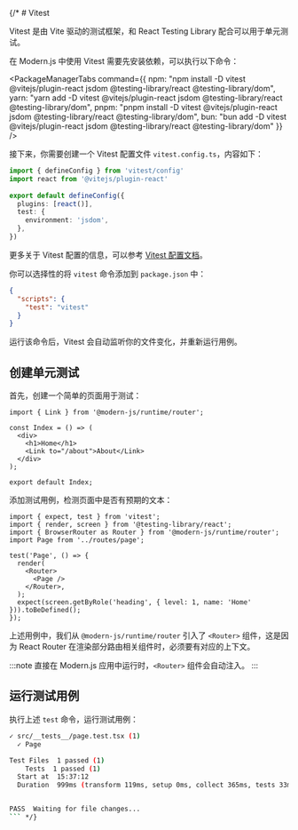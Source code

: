 {/* # Vitest

Vitest 是由 Vite 驱动的测试框架，和 React Testing Library 配合可以用于单元测试。

在 Modern.js 中使用 Vitest 需要先安装依赖，可以执行以下命令：


<PackageManagerTabs command={{ 
  npm: "npm install -D vitest @vitejs/plugin-react jsdom @testing-library/react @testing-library/dom", 
  yarn: "yarn add -D vitest @vitejs/plugin-react jsdom @testing-library/react @testing-library/dom", 
  pnpm: "pnpm install -D vitest @vitejs/plugin-react jsdom @testing-library/react @testing-library/dom",
  bun: "bun add -D vitest @vitejs/plugin-react jsdom @testing-library/react @testing-library/dom"
}} />

接下来，你需要创建一个 Vitest 配置文件 `vitest.config.ts`，内容如下：

```ts title="vitest.config.ts"
import { defineConfig } from 'vitest/config'
import react from '@vitejs/plugin-react'
 
export default defineConfig({
  plugins: [react()],
  test: {
    environment: 'jsdom',
  },
})
```

更多关于 Vitest 配置的信息，可以参考 [Vitest 配置文档](https://vitest.dev/config/#configuration)。

你可以选择性的将 `vitest` 命令添加到 `package.json` 中：

```json title="package.json"
{
  "scripts": {
    "test": "vitest"
  }
}
```

运行该命令后，Vitest 会自动监听你的文件变化，并重新运行用例。

## 创建单元测试

首先，创建一个简单的页面用于测试：

```tsx title="routes/page.tsx"
import { Link } from '@modern-js/runtime/router';

const Index = () => (
  <div>
    <h1>Home</h1>
    <Link to="/about">About</Link>
  </div>
);

export default Index;
```

添加测试用例，检测页面中是否有预期的文本：

```tsx title="__tests__/page.test.tsx"
import { expect, test } from 'vitest';
import { render, screen } from '@testing-library/react';
import { BrowserRouter as Router } from '@modern-js/runtime/router';
import Page from '../routes/page';

test('Page', () => {
  render(
    <Router>
      <Page />
    </Router>,
  );
  expect(screen.getByRole('heading', { level: 1, name: 'Home' })).toBeDefined();
});
```

上述用例中，我们从 `@modern-js/runtime/router` 引入了 `<Router>` 组件，这是因为 React Router 在渲染部分路由相关组件时，必须要有对应的上下文。

:::note
直接在 Modern.js 应用中运行时，`<Router>` 组件会自动注入。
:::

## 运行测试用例

执行上述 `test` 命令，运行测试用例：

```bash
✓ src/__tests__/page.test.tsx (1)
  ✓ Page

Test Files  1 passed (1)
    Tests  1 passed (1)
  Start at  15:37:12
  Duration  999ms (transform 119ms, setup 0ms, collect 365ms, tests 33ms, environment 421ms, prepare 44ms)


PASS  Waiting for file changes...
``` */}